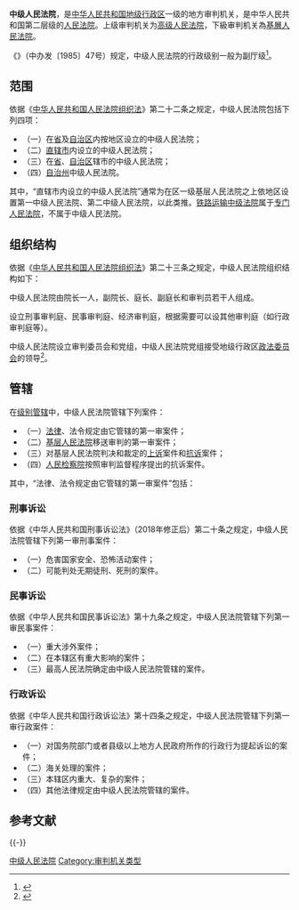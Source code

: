 {{Infobox subdivision type
| name= 中级人民法院
| map= [[File:Supreme_People's_Court_of_P.R.China's_badge.svg|130px]] 
| territory=  {{PRC}}
| start_date=  1949年
| legislation_begin= 《[[中华人民共和国人民法院组织法|中华人民共和国人民法院组织法]]》
| current_number=    
| number_date=       
| category= [[法院|中等法院]]
| type= 
* [[地级行政区|地级行政区]]
* [[省|省]]、[[自治区|自治区]]、[[直辖市|直辖市]]的若干区域
* [[新疆生产建设兵团|新疆生产建设兵团]]的师
| upper_unit=  [[高级人民法院|高级人民法院]]
| subdivision= [[基层人民法院|基层人民法院]]
 }}
'''中级人民法院'''，是[[中华人民共和国|中华人民共和国]][[地级行政区|地级行政区]]一级的地方审判机关，是中华人民共和国第二层级的[[人民法院|人民法院]]。上级审判机关为[[高级人民法院|高级人民法院]]，下級审判机关為[[基層人民法院|基層人民法院]]。

《{{s|中共中央办公厅关于加强地方各级法院、检察院干部配备的通知}}》（中办发〔1985〕47号）规定，中级人民法院的行政级别一般为副厅级<ref name="文件1">{{cite journal|author1=中共中央办公厅 |title=中共中央办公厅关于加强地方各级法院、检察院干部配备的通知（中办发〔1985〕47号） |journal= |volume= |issue= |pages= |date=1985-09-01 |location=北京 |language=zh-hans}}</ref>。

==范围==
依据《[[中华人民共和国人民法院组织法|中华人民共和国人民法院组织法]]》第二十二条之规定，中级人民法院包括下列四项：
*（一）在[[省|省]]及[[自治区|自治区]]内按地区设立的中级人民法院；
*（二）[[直辖市|直辖市]]内设立的中级人民法院；
*（三）在[[省|省]]、[[自治区|自治区]]辖市的中级人民法院；
*（四）[[自治州|自治州]]中级人民法院。
其中，“直辖市内设立的中级人民法院”通常为在区一级基层人民法院之上依地区设置第一中级人民法院、第二中级人民法院，以此类推。[[铁路运输中级法院|铁路运输中级法院]]属于[[专门人民法院|专门人民法院]]，不属于中级人民法院。

==组织结构==
依据《[[中华人民共和国人民法院组织法|中华人民共和国人民法院组织法]]》第二十三条之规定，中级人民法院组织结构如下：

中级人民法院由院长一人，副院长、庭长、副庭长和审判员若干人组成。

设立刑事审判庭、民事审判庭、经济审判庭，根据需要可以设其他审判庭（如行政审判庭等）。

中级人民法院设立审判委员会和党组，中级人民法院党组接受地级行政区[[政法委员会|政法委员会]]的领导<ref>{{Cite web |url=http://news.163.com/09/0216/16/529M9SED0001124J.html |title=天津高院首次披露陈良宇案审理内情体现公正 |access-date=2009-02-16 |archive-url=https://web.archive.org/web/20090219092816/http://news.163.com/09/0216/16/529M9SED0001124J.html |archive-date=2009-02-19 |dead-url=yes }}</ref>。
==管辖==
在[[级别管辖|级别管辖]]中，中级人民法院管辖下列案件：
*（一）[[法律|法律]]、法令规定由它管辖的第一审案件；
*（二）[[基层人民法院|基层人民法院]]移送审判的第一审案件；
*（三）对基层人民法院判决和裁定的[[上诉|上诉]]案件和[[抗诉|抗诉]]案件；
*（四）[[人民检察院|人民检察院]]按照审判监督程序提出的抗诉案件。

其中，“法律、法令规定由它管辖的第一审案件”包括：
===刑事诉讼===
依据《中华人民共和国刑事诉讼法》（2018年修正后）第二十条之规定，中级人民法院管辖下列第一审刑事案件：
*（一）危害国家安全、恐怖活动案件；
*（二）可能判处无期徒刑、死刑的案件。

===民事诉讼===
依据《中华人民共和国民事诉讼法》第十九条之规定，中级人民法院管辖下列第一审民事案件：
*（一）重大涉外案件；
*（二）在本辖区有重大影响的案件；
*（三）最高人民法院确定由中级人民法院管辖的案件。
 
===行政诉讼===
依据《中华人民共和国行政诉讼法》第十四条之规定，中级人民法院管辖下列第一审行政案件：
*（一）对国务院部门或者县级以上地方人民政府所作的行政行为提起诉讼的案件；
*（二）海关处理的案件；
*（三）本辖区内重大、复杂的案件；
*（四）其他法律规定由中级人民法院管辖的案件。

==参考文献==
{{Reflist}}

{{-}}
{{中华人民共和国法院|地}}
{{中华人民共和国死刑}}

[[Category:中级人民法院|]]
[[Category:审判机关类型|Category:审判机关类型]]